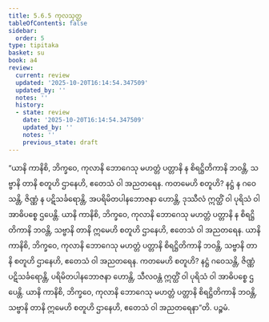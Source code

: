 ```yaml
---
title: 5.6.5 ကုလသုတ္တ
tableOfContents: false
sidebar:
  order: 5
type: tipitaka
basket: su
book: a4
review:
  current: review
  updated: '2025-10-20T16:14:54.347509'
  updated_by: ''
  notes: ''
  history:
  - state: review
    date: '2025-10-20T16:14:54.347509'
    updated_by: ''
    notes: ''
    previous_state: draft
---
```



<DynamicBreadcrumb />


<ReviewStatus review={frontmatter.review} showDetails={true} />

<HypothesisAnnotation frontmatter={frontmatter} />

<Division number="258" book="a4" e="ch" v="15" p="572">

<Paragraph number="1538" book="a4">
“ယာနိ ကာနိစိ, ဘိက္ခဝေ, ကုလာနိ ဘောဂေသု မဟတ္တံ ပတ္တာနိ န စိရဋ္ဌိတိကာနိ ဘဝန္တိ, သဗ္ဗာနိ တာနိ စတူဟိ ဌာနေဟိ, ဧတေသံ ဝါ အညတရေန. ကတမေဟိ စတူဟိ? နဋ္ဌံ န ဂဝေသန္တိ, ဇိဏ္ဏံ န ပဋိသင်္ခရောန္တိ, အပရိမိတပါနဘောဇနာ ဟောန္တိ, ဒုဿီလံ ဣတ္ထိံ ဝါ ပုရိသံ ဝါ အာဓိပစ္စေ ဌပေန္တိ. ယာနိ ကာနိစိ, ဘိက္ခဝေ, ကုလာနိ ဘောဂေသု မဟတ္တံ ပတ္တာနိ န စိရဋ္ဌိတိကာနိ ဘဝန္တိ, သဗ္ဗာနိ တာနိ ဣမေဟိ စတူဟိ ဌာနေဟိ, ဧတေသံ ဝါ အညတရေန.
</Paragraph>

<Paragraph number="1539" book="a4">
ယာနိ ကာနိစိ, ဘိက္ခဝေ, ကုလာနိ ဘောဂေသု မဟတ္တံ ပတ္တာနိ စိရဋ္ဌိတိကာနိ ဘဝန္တိ, သဗ္ဗာနိ တာနိ စတူဟိ ဌာနေဟိ, ဧတေသံ ဝါ အညတရေန. ကတမေဟိ စတူဟိ? နဋ္ဌံ ဂဝေသန္တိ, ဇိဏ္ဏံ ပဋိသင်္ခရောန္တိ, ပရိမိတပါနဘောဇနာ ဟောန္တိ, သီလဝန္တံ ဣတ္ထိံ ဝါ ပုရိသံ ဝါ အာဓိပစ္စေ ဌပေန္တိ. ယာနိ ကာနိစိ, ဘိက္ခဝေ, ကုလာနိ ဘောဂေသု မဟတ္တံ ပတ္တာနိ စိရဋ္ဌိတိကာနိ ဘဝန္တိ, သဗ္ဗာနိ တာနိ ဣမေဟိ စတူဟိ ဌာနေဟိ, ဧတေသံ ဝါ အညတရေနာ”တိ.

</Paragraph>
</Division>

<Paragraph number="1540" type="center" book="a4">
ပဉ္စမံ.
</Paragraph>
